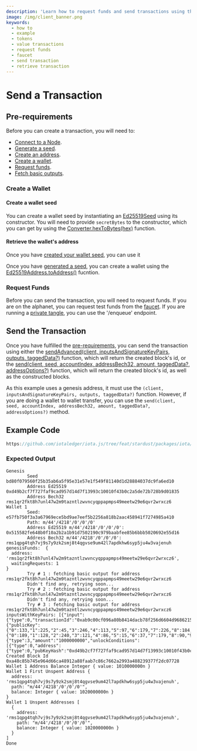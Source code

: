 ```yaml
---
description: 'Learn how to request funds and send transactions using the iota.js client library.'
image: /img/client_banner.png
keywords:
  - how to
  - example
  - tokens
  - value transactions
  - request funds
  - faucet
  - send transaction
  - retrieve transaction
---
```


# Send a Transaction

## Pre-requirements

Before you can create a transaction, you will need to:

- [Connect to a Node](simple.mdx).
- [Generate a seed](address.mdx#generate-a-seed).
- [Create an address](address.mdx#create-an-address).
- [Create a wallet](#create-a-walllet).
- [Request funds](#request-funds).
- [Fetch basic outputs](#fetch-basic-outputs).

### Create a Wallet

#### Create a wallet seed

You can create a wallet seed by instantiating an [Ed25519Seed](../references/client/classes/Ed25519Seed.md) using its constructor.
You will need to provide `secretBytes` to the constructor, which you can get by using the [Converter.hexToBytes(hex)](../references/util/classes/Converter.md#hextobytes) function.

#### Retrieve the wallet's address

Once you have [created your wallet seed](#create-a-wallet-seed), you can use it

Once you have [generated a seed](#generate-a-seed), you can create a wallet using the [Ed25519Address.toAddress()](../references/client/classes/Ed25519Address.md#toaddress) fucntion.

### Request Funds

Before you can send the transaction, you will need to request funds. If you are on the alphanet, you can request test
funds from the [faucet](https://faucet.alphanet.iotaledger.net/api/enqueue). If you are running a [private tangle](/hornet/2.0.0-rc.6/how_tos/private_tangle),
you can use the '/enqueue' endpoint.

## Send the Transaction

Once you have fulfilled the [pre-requirements](#pre-requirements), you can send the transaction using either the [sendAdvanced(client, inputsAndSignatureKeyPairs, outputs, taggedData?)](../references/client/api_ref.md#sendadvanced) function, which will return the created block's id, or the [send(client, seed, accountIndex, addressBech32, amount, taggedData?, addressOptions?)](../references/client/api_ref.md#send) function, which will return the created block's id, as well as the constructed blocks.

As this example uses a genesis address, it must use the `(client, inputsAndSignatureKeyPairs, outputs, taggedData?)` function. However, if you are doing a wallet to wallet transfer, you can use the `send(client, seed, accountIndex, addressBech32, amount, taggedData?, addressOptions?)` method.

## Example Code

```ts reference
https://github.com/iotaledger/iota.js/tree/feat/stardust/packages/iota/examples/transaction/src/index.ts
```

### Expected Output

```plaintext
Genesis
        Seed bd80f079560f25b35ab6a5f95e31e57e1f549f81140d1d28884037dc9fa6ed10
        Address Ed25519 0xd49b2cf7f727faf9cad957d14d7f13993c10010f43b0c2a5de72b728b9d01835
        Address Bech32 rms1qr2fkt8h7unl47w2m9tazntlzwvncyqppapmps49meetw29e6qvr2wrxcz6
Wallet 1
        Seed: e57fb750f3a3a67969ece5bd9ae7eef5b2256a818b2aac458941f7274985a410
        Path: m/44'/4218'/0'/0'/0'
        Address Ed25519 m/44'/4218'/0'/0'/0': 0x515582fe648b0f10a2b2a1b91d7502190c979baabfee85b6bbb5020692e55d16
        Address Bech32 m/44'/4218'/0'/0'/0': rms1qpg4tqh7vj9s7y9zk2smj8t4qgvse9um42l7apdkhw6syp5ju4w3vajenuh
genesisFunds:  {
  address: 'rms1qr2fkt8h7unl47w2m9tazntlzwvncyqppapmps49meetw29e6qvr2wrxcz6',
  waitingRequests: 1
}
        Try # 1 : fetching basic output for address  rms1qr2fkt8h7unl47w2m9tazntlzwvncyqppapmps49meetw29e6qvr2wrxcz6
        Didn't find any, retrying soon...
        Try # 2 : fetching basic output for address  rms1qr2fkt8h7unl47w2m9tazntlzwvncyqppapmps49meetw29e6qvr2wrxcz6
        Didn't find any, retrying soon...
        Try # 3 : fetching basic output for address  rms1qr2fkt8h7unl47w2m9tazntlzwvncyqppapmps49meetw29e6qvr2wrxcz6
inputsWithKeyPairs: [{"input":{"type":0,"transactionId":"0xab9c00cf096a80b8414dacb78f256d6604d968621533ca5a314c690392d5bd3d","transactionOutputIndex":0},"addressKeyPair":{"publicKey":{"0":133,"1":225,"2":45,"3":246,"4":113,"5":97,"6":179,"7":226,"8":184,"9":195,"10":212,"11":50,"12":205,"13":196,"14":138,"15":221,"16":95,"17":3,"18":229,"19":242,"20":69,"21":223,"22":2,"23":212,"24":169,"25":203,"26":248,"27":141,"28":222,"29":162,"30":252,"31":176},"privateKey":{"0":189,"1":128,"2":240,"3":121,"4":86,"5":15,"6":37,"7":179,"8":90,"9":182,"10":165,"11":249,"12":94,"13":49,"14":229,"15":126,"16":31,"17":84,"18":159,"19":129,"20":20,"21":13,"22":29,"23":40,"24":136,"25":64,"26":55,"27":220,"28":159,"29":166,"30":237,"31":16,"32":133,"33":225,"34":45,"35":246,"36":113,"37":97,"38":179,"39":226,"40":184,"41":195,"42":212,"43":50,"44":205,"45":196,"46":138,"47":221,"48":95,"49":3,"50":229,"51":242,"52":69,"53":223,"54":2,"55":212,"56":169,"57":203,"58":248,"59":141,"60":222,"61":162,"62":252,"63":176}},"consumingOutput":{"type":3,"amount":"1000000000","unlockConditions":[{"type":0,"address":{"type":0,"pubKeyHash":"0xd49b2cf7f727faf9cad957d14d7f13993c10010f43b0c2a5de72b728b9d01835"}}]}}]
Created Block Id 0xa48c85b745e964d66ca48912a88faab7c86c7662a2993a488239377f2dc07728
Wallet 1 Address Balance Integer { value: 1010000000n }
Wallet 1 First Unspent Address {
  address: 'rms1qpg4tqh7vj9s7y9zk2smj8t4qgvse9um42l7apdkhw6syp5ju4w3vajenuh',
  path: "m/44'/4218'/0'/0'/0'",
  balance: Integer { value: 1020000000n }
}
Wallet 1 Unspent Addresses [
  {
    address: 'rms1qpg4tqh7vj9s7y9zk2smj8t4qgvse9um42l7apdkhw6syp5ju4w3vajenuh',
    path: "m/44'/4218'/0'/0'/0'",
    balance: Integer { value: 1020000000n }
  }
]
Done
```
